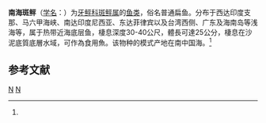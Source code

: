 {{Speciesbox 
| taxon = Pseudorhombus neglectus
| status = NE
| status_system = IUCN3.1
| authority = Bleeker, 1866<ref name='id8632'>{{cite web| url =http://www.bioinfo.cn/db05/BjdwSpecies.php?action=view&id=8632| title =南海斑鲆| work =《中国动物物种编目数据库》| publisher =中国科学院微生物研究所| author =中国科学院动物研究所| accessdate =2009-04-16| deadurl =yes| archiveurl =https://web.archive.org/web/20160305092335/http://www.bioinfo.cn/db05/BjdwSpecies.php?action=view&id=8632| archivedate =2016-03-05}}</ref>
| synonyms = *''Platophrys neglectus ,Bleeker, 1865''
}}

'''南海斑鲆'''（[[学名|学名]]：{{lang|la|''Pseudorhombus neglectus''}}）为[[牙鲆科|牙鲆科]][[斑鲆属|斑鲆属]]的[[鱼类|鱼类]]，俗名普通扁鱼。分布于西达印度支那、马六甲海峡、南达印度尼西亚、东达菲律宾以及台湾西侧、广东及海南岛等浅海等，属于热带近海底层鱼，棲息深度30-40公尺，體長可達25公分，棲息在沙泥底質底層水域，可作為食用魚。该物种的模式产地在南中国海。<ref name='id8632'/>

== 参考文献 ==
{{reflist}}

{{Taxonbar|from=Q1868972}}

[[Category:食用魚|N]]
[[Category:斑鲆属|N]]